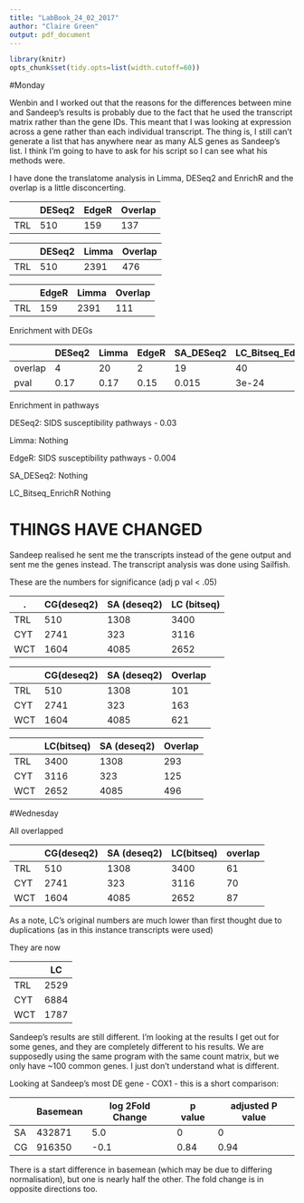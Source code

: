 ```yaml
---
title: "LabBook_24_02_2017"
author: "Claire Green"
output: pdf_document
---
```


```r
library(knitr)
opts_chunk$set(tidy.opts=list(width.cutoff=60))
```

#Monday

Wenbin and I worked out that the reasons for the differences between mine and Sandeep's results is probably due to the fact that he used the transcript matrix rather than the gene IDs. This meant that I was looking at expression across a gene rather than each individual transcript. The thing is, I still can't generate a list that has anywhere near as many ALS genes as Sandeep's list. I think I'm going to have to ask for his script so I can see what his methods were.

I have done the translatome analysis in Limma, DESeq2 and EnrichR and the overlap is a little disconcerting.

|     | DESeq2 | EdgeR | Overlap |
|-----|--------|-------|---------|
| TRL | 510    | 159   | 137     |

|     | DESeq2 | Limma | Overlap |
|-----|--------|-------|---------|
| TRL | 510    | 2391   | 476    |

|     | EdgeR | Limma | Overlap |
|-----|--------|-------|--------|
| TRL | 159    | 2391   | 111   |



Enrichment with DEGs

|        | DESeq2 | Limma | EdgeR   | SA_DESeq2| LC_Bitseq_EdgeR|
|--------|--------|-------|---------|----------|----------------|
| overlap| 4      | 20    | 2       | 19       |40              |
| pval   | 0.17   | 0.17  | 0.15    | 0.015    |3e-24           |


Enrichment in pathways

DESeq2:
SIDS susceptibility pathways - 0.03

Limma:
Nothing

EdgeR:
SIDS susceptibility pathways - 0.004

SA_DESeq2:
Nothing

LC_Bitseq_EnrichR
Nothing



# THINGS HAVE CHANGED #

Sandeep realised he sent me the transcripts instead of the gene output and sent me the genes instead. The transcript analysis was done using Sailfish. 

These are the numbers for significance (adj p val < .05)

| .   | CG(deseq2)   | SA (deseq2)  | LC (bitseq)   |
|-----|------|-----|------|
| TRL | 510  | 1308 | 3400 |
| CYT | 2741 | 323  | 3116 |
| WCT | 1604 | 4085   | 2652 |

|     | CG(deseq2)   | SA (deseq2)  | Overlap   |
|-----|------|-----|------|
| TRL | 510  | 1308 | 101 |
| CYT | 2741 | 323  | 163 |
| WCT | 1604 | 4085 | 621 |

|     | LC(bitseq)   | SA (deseq2)  | Overlap   |
|-----|------|-----|------|
| TRL | 3400  | 1308 | 293 |
| CYT | 3116 | 323  | 125 |
| WCT | 2652 | 4085 | 496 |



#Wednesday

All overlapped

|     | CG(deseq2)   | SA (deseq2)  | LC(bitseq)   |overlap |
|-----|------|-----|------|-----|
| TRL | 510  | 1308 | 3400 | 61|
| CYT | 2741 | 323  | 3116 | 70|
| WCT | 1604 | 4085 | 2652 | 87|


As a note, LC's original numbers are much lower than first thought due to duplications (as in this instance transcripts were used)

They are now 

|     | LC   | 
|-----|------|
| TRL | 2529 |
| CYT | 6884 |
| WCT | 1787 |


Sandeep's results are still different. I'm looking at the results I get out for some genes, and they are completely different to his results. We are supposedly using the same program with the same count matrix, but we only have ~100 common genes. I just don't understand what is different.

Looking at Sandeep's most DE gene - COX1 - this is a short comparison:

|     | Basemean   | log 2Fold Change | p value | adjusted P value|
|-----|------|------|------|-----|
| SA | 432871| 5.0| 0| 0|
| CG | 916350| -0.1| 0.84|0.94|

There is a start difference in basemean (which may be due to differing normalisation), but one is nearly half the other. The fold change is in opposite directions too. 


